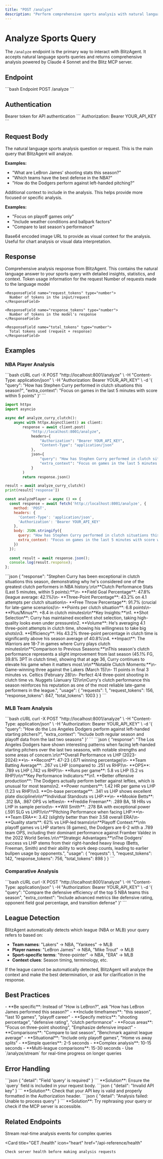 ```yaml
---
title: "POST /analyze"
description: "Perform comprehensive sports analysis with natural language queries"
---
```


# Analyze Sports Query

The `/analyze` endpoint is the primary way to interact with BlitzAgent. It accepts natural language sports queries and returns comprehensive analysis powered by Claude 4 Sonnet and the Blitz MCP server.

## Endpoint

<CodeGroup>
```bash Endpoint
POST /analyze
```
</CodeGroup>

## Authentication

<ParamField header="Authorization" type="string" required>
  Bearer token for API authentication
  ```
  Authorization: Bearer YOUR_API_KEY
  ```
</ParamField>

## Request Body

<ParamField body="query" type="string" required>
  The natural language sports analysis question or request. This is the main query that BlitzAgent will analyze.
  
  **Examples:**
  - "What are LeBron James' shooting stats this season?"
  - "Which teams have the best defense in the NBA?"
  - "How do the Dodgers perform against left-handed pitching?"
</ParamField>

<ParamField body="extra_context" type="string" optional>
  Additional context to include in the analysis. This helps provide more focused or specific analysis.
  
  **Examples:**
  - "Focus on playoff games only"
  - "Include weather conditions and ballpark factors"
  - "Compare to last season's performance"
</ParamField>

<ParamField body="image" type="string" optional>
  Base64 encoded image URL to provide as visual context for the analysis. Useful for chart analysis or visual data interpretation.
</ParamField>

## Response

<ResponseField name="response" type="string" required>
  Comprehensive analysis response from BlitzAgent. This contains the natural language answer to your sports query with detailed insights, statistics, and context.
</ResponseField>

<ResponseField name="usage" type="object" optional>
  Token usage information for the request
  
  <Expandable title="usage">
    <ResponseField name="requests" type="number">
      Number of requests made to the language model
    </ResponseField>
    
    <ResponseField name="request_tokens" type="number">
      Number of tokens in the input/request
    </ResponseField>
    
    <ResponseField name="response_tokens" type="number">
      Number of tokens in the model's response
    </ResponseField>
    
    <ResponseField name="total_tokens" type="number">
      Total tokens used (request + response)
    </ResponseField>
  </Expandable>
</ResponseField>

## Examples

### NBA Player Analysis

<RequestExample>
```bash cURL
curl -X POST "http://localhost:8001/analyze" \
  -H "Content-Type: application/json" \
  -H "Authorization: Bearer YOUR_API_KEY" \
  -d '{
    "query": "How has Stephen Curry performed in clutch situations this season?",
    "extra_context": "Focus on games in the last 5 minutes with score within 5 points"
  }'
```

```python Python
import httpx
import asyncio

async def analyze_curry_clutch():
    async with httpx.AsyncClient() as client:
        response = await client.post(
            "http://localhost:8001/analyze",
            headers={
                "Authorization": "Bearer YOUR_API_KEY",
                "Content-Type": "application/json"
            },
            json={
                "query": "How has Stephen Curry performed in clutch situations this season?",
                "extra_context": "Focus on games in the last 5 minutes with score within 5 points"
            }
        )
        return response.json()

result = await analyze_curry_clutch()
print(result['response'])
```

```javascript JavaScript
const analyzePlayer = async () => {
  const response = await fetch('http://localhost:8001/analyze', {
    method: 'POST',
    headers: {
      'Content-Type': 'application/json',
      'Authorization': 'Bearer YOUR_API_KEY'
    },
    body: JSON.stringify({
      query: "How has Stephen Curry performed in clutch situations this season?",
      extra_context: "Focus on games in the last 5 minutes with score within 5 points"
    })
  });
  
  const result = await response.json();
  console.log(result.response);
};
```
</RequestExample>

<ResponseExample>
```json
{
  "response": "Stephen Curry has been exceptional in clutch situations this season, demonstrating why he's considered one of the greatest clutch performers in NBA history.\n\n**Clutch Performance Stats (Last 5 minutes, within 5 points):**\n- **Field Goal Percentage**: 47.8% (league average: 42.1%)\n- **Three-Point Percentage**: 43.2% on 4.1 attempts per clutch situation\n- **Free Throw Percentage**: 91.7% (crucial for late-game scenarios)\n- **Points per clutch situation**: 6.8 points\n- **Plus/Minus**: +8.4 in clutch minutes\n\n**Key Insights:**\n1. **Shot Selection**: Curry has maintained excellent shot selection, taking high-quality looks even under pressure\n2. **Volume**: He's averaging 4.1 three-point attempts in clutch time, showing his willingness to take big shots\n3. **Efficiency**: His 43.2% three-point percentage in clutch time is significantly above his season average of 40.8%\n4. **Impact**: The Warriors are 18-7 in games where Curry plays clutch minutes\n\n**Comparison to Previous Seasons:**\nThis season's clutch performance represents a slight improvement from last season (45.1% FG, 39.8% 3PT in clutch time), showing that at age 36, Curry continues to elevate his game when it matters most.\n\n**Notable Clutch Moments:**\n- Game-winning three against the Lakers (March 15)\n- 11 points in final 3 minutes vs. Celtics (February 28)\n- Perfect 4/4 three-point shooting in clutch time vs. Nuggets (January 12)\n\nCurry's clutch performance this season reinforces his reputation as one of the most reliable late-game performers in the league.",
  "usage": {
    "requests": 1,
    "request_tokens": 156,
    "response_tokens": 847,
    "total_tokens": 1003
  }
}
```
</ResponseExample>

### MLB Team Analysis

<RequestExample>
```bash cURL
curl -X POST "http://localhost:8001/analyze" \
  -H "Content-Type: application/json" \
  -H "Authorization: Bearer YOUR_API_KEY" \
  -d '{
    "query": "How do the Los Angeles Dodgers perform against left-handed starting pitchers?",
    "extra_context": "Include both regular season and playoff data from the last two seasons"
  }'
```
</RequestExample>

<ResponseExample>
```json
{
  "response": "The Los Angeles Dodgers have shown interesting patterns when facing left-handed starting pitchers over the last two seasons, with notable strengths and some areas of concern.\n\n**Overall Performance vs LHP (2023-2024):**\n- **Record**: 47-23 (.671 winning percentage)\n- **Team Batting Average**: .267 vs LHP (compared to .251 vs RHP)\n- **OPS**: .789 vs LHP (.742 vs RHP)\n- **Runs per game**: 5.8 vs LHP (5.2 vs RHP)\n\n**Key Performance Indicators:**\n1. **Better offensive production**: The Dodgers actually perform better against lefties, which is unusual for most teams\n2. **Power numbers**: 1.42 HR per game vs LHP (1.23 vs RHP)\n3. **On-base percentage**: .341 vs LHP shows excellent plate discipline\n\n**Individual Standouts vs LHP:**\n- **Mookie Betts**: .312 BA, .987 OPS vs lefties\n- **Freddie Freeman**: .289 BA, 18 HRs vs LHP in sample period\n- **Will Smith**: .278 BA with exceptional power (.591 SLG vs LHP)\n\n**Pitching Performance when facing LHP:**\n- **Team ERA**: 3.42 (slightly better than their 3.58 overall ERA)\n- **Quality starts**: 62% vs LHP-led teams\n\n**Playoff Context:**\nIn playoff games vs LHP starters (8 games), the Dodgers are 6-2 with a .789 team OPS, including their dominant performance against Framber Valdez in the 2022 World Series.\n\n**Strategic Advantages:**\nThe Dodgers' success vs LHP stems from their right-handed heavy lineup (Betts, Freeman, Smith) and their ability to work deep counts, leading to earlier bullpen usage by opponents.",
  "usage": {
    "requests": 1,
    "request_tokens": 142,
    "response_tokens": 756,
    "total_tokens": 898
  }
}
```
</ResponseExample>

### Comparative Analysis

<RequestExample>
```bash cURL
curl -X POST "http://localhost:8001/analyze" \
  -H "Content-Type: application/json" \
  -H "Authorization: Bearer YOUR_API_KEY" \
  -d '{
    "query": "Compare the defensive efficiency of the top 5 NBA teams this season",
    "extra_context": "Include advanced metrics like defensive rating, opponent field goal percentage, and transition defense"
  }'
```
</RequestExample>

## League Detection

BlitzAgent automatically detects which league (NBA or MLB) your query refers to based on:

- **Team names**: "Lakers" → NBA, "Yankees" → MLB
- **Player names**: "LeBron James" → NBA, "Mike Trout" → MLB  
- **Sport-specific terms**: "three-pointer" → NBA, "ERA" → MLB
- **Context clues**: Season timing, terminology, etc.

<Note>
  If the league cannot be automatically detected, BlitzAgent will analyze the context and make the best determination, or ask for clarification in the response.
</Note>

## Best Practices

<AccordionGroup>
  <Accordion icon="target" title="Crafting Effective Queries">
    - **Be specific**: Instead of "How is LeBron?", ask "How has LeBron James performed this season?"
    - **Include timeframes**: "this season", "last 10 games", "playoff career"
    - **Specify metrics**: "shooting percentage", "defensive rating", "clutch performance"
  </Accordion>
  
  <Accordion icon="context" title="Using Extra Context">
    - **Focus areas**: "Focus on three-point shooting", "Emphasize defensive impact"
    - **Comparisons**: "Compare to last season", "Benchmark against league average"
    - **Situational**: "Include only playoff games", "Home vs away splits"
  </Accordion>
  
  <Accordion icon="clock" title="Response Times">
    - **Simple queries**: 2-5 seconds
    - **Complex analysis**: 10-15 seconds
    - **Multi-league comparisons**: 15-30 seconds
    - Use `/analyze/stream` for real-time progress on longer queries
  </Accordion>
</AccordionGroup>

## Error Handling

<AccordionGroup>
  <Accordion icon="exclamation-triangle" title="400 - Bad Request">
    ```json
    {
      "detail": "Field 'query' is required"
    }
    ```
    **Solution**: Ensure the `query` field is included in your request body.
  </Accordion>
  
  <Accordion icon="lock" title="401 - Unauthorized">
    ```json
    {
      "detail": "Invalid API key"
    }
    ```
    **Solution**: Check that your API key is valid and properly formatted in the Authorization header.
  </Accordion>
  
  <Accordion icon="exclamation-circle" title="500 - Internal Server Error">
    ```json
    {
      "detail": "Analysis failed: Unable to process query"
    }
    ```
    **Solution**: Try rephrasing your query or check if the MCP server is accessible.
  </Accordion>
</AccordionGroup>

## Related Endpoints

<CardGroup cols={2}>
  <Card
    title="POST /analyze/stream"
    icon="play"
    href="/api-reference/stream"
  >
    Stream real-time analysis events for complex queries
  </Card>
  
  <Card
    title="GET /health"
    icon="heart"
    href="/api-reference/health"
  >
    Check server health before making analysis requests
  </Card>
</CardGroup>
